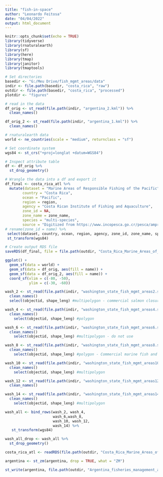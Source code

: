 ```yaml
---
title: "fish-in-space"
author: "Leonardo Feitosa"
date: "04/04/2022"
output: html_document
---
```


```r
knitr::opts_chunk$set(echo = TRUE)
library(tidyverse)
library(rnaturalearth)
library(sf)
library(here)
library(tmap)
library(janitor)
library(tmaptools)
```

```r
# Set directories
basedir <- "G:/Meu Drive/fish_mgmt_areas/data"
indir <- file.path(basedir, "costa_rica", "raw")
outdir <- file.path(basedir, "costa_rica", "processed")
plotdir <- "figures"
```


```r
# read in the data
df_orig <- st_read(file.path(indir, "argentina_2.kml")) %>% 
  clean_names() 

df_orig_2 <- st_read(file.path(indir, "argentina_1.kml")) %>% 
  clean_names()

# rnaturalearth data
world <- ne_countries(scale = "medium", returnclass = "sf")
```

```r
# Set coordinate system
wgs84 <- st_crs("+proj=longlat +datum=WGS84")
```

```r
# Inspect attribute table
df <- df_orig %>% 
  st_drop_geometry() 
```


```r
# Wrangle the data into a df and export it
df_final <- costa_rica_atl %>%  
  mutate(dataset = "Marine Areas of Responsible Fishing of the Pacific",
        country = "Costa Rica",
        ocean = "Pacific",
        region = region,
        agency = "Costa Rican Institute of Fishing and Aquaculture",
        zone_id = NA,
        zone_name = zone_name,
        species = "multi-species",
        source = "Digitized from https://www.incopesca.go.cr/pesca/ampr.aspx") %>% 
# rename(zone_id = name) %>% 
 select(dataset, country, ocean, region, agency, zone_id, zone_name, species, source) %>% 
 st_transform(wgs84)
```

```r
# Create output RDS file
saveRDS(df_final, file = file.path(outdir, "Costa_Rica_Marine_Areas_of_Responsible_Fishing_Pacific.Rds"))
```

```r
ggplot() +
  geom_sf(data = world) +
  geom_sf(data = df_orig, aes(fill = name)) +
  geom_sf(data = df_orig_2, aes(fill = name)) +
  coord_sf(xlim = c(-80, -50),
           ylim = c(-30, -60)) 
```

```r
wash_2 <- st_read(file.path(indir, "washington_state_fish_mgmt_areas2.shp")) %>% 
  clean_names()   
  select(objectid, shape_leng) #multipolygon - commercial salmon closures df

wash_4 <- st_read(file.path(indir, "washington_state_fish_mgmt_areas4.shp")) %>% 
  clean_names()  
    select(objectid, shape_leng) #polygon

wash_6 <- st_read(file.path(indir, "washington_state_fish_mgmt_areas6.shp")) %>% 
  clean_names()  
    select(objectid, shape_leng) #multipolygon - do not use

wash_8 <- st_read(file.path(indir, "washington_state_fish_mgmt_areas8.shp")) %>% 
  clean_names()  
    select(objectid, shape_leng) #polygon - Commercial marine fish and shellfish areas for the Salish Sea

wash_10 <- st_read(file.path(indir, "washington_state_fish_mgmt_areas10.shp")) %>% 
  clean_names()  
    select(objectid, shape_leng) #multipolygon

wash_12 <- st_read(file.path(indir, "washington_state_fish_mgmt_areas12.shp")) %>% 
  clean_names() 

wash_14 <- st_read(file.path(indir, "washington_state_fish_mgmt_areas14.shp")) %>% 
  clean_names()  
    select(objectid, shape_leng) #multipolygon

wash_all <- bind_rows(wash_2, wash_4,
                      wash_6,wash_8,
                      wash_10, wash_12,
                      wash_14) %>% 
   st_transform(wgs84)

wash_all_drop <- wash_all %>% 
  st_drop_geometry()
```


```r
costa_rica_atl <- readRDS(file.path(outdir, "Costa_Rica_Marine_Areas_of_Responsible_Fishing_Pacific.Rds"))

argentina <- st_zm(argentina, drop = TRUE, what = "ZM")

st_write(argentina, file.path(outdir, "Argentina_fisheries_management_areas.shp"))
```

